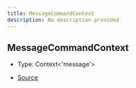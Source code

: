 ```yaml
---
title: MessageCommandContext
description: No description provided
---
```


## MessageCommandContext

- Type: Context\<'message'>

- [Source](https://github.com/underctrl-io/commandkit/blob/83ef44f10b86e30835e8636786e5222cac412af9/packages/commandkit/src/app/commands/Context.ts#L62)